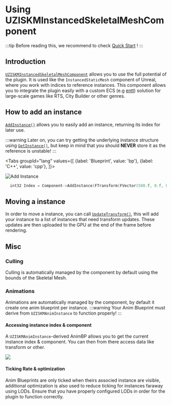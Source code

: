 # Using UZISKMInstancedSkeletalMeshComponent


:::tip
Before reading this, we recommend to check [Quick Start](quick-start) !
:::

## Introduction
[`UZISKMInstancedSkeletalMeshComponent`](/api-reference/ziskminstancedskeletalcomponent.mdx) allows you to use the full potential of the plugin. It is used like the `InstancedStaticMesh` component of Unreal, where you work with indices to reference instances. This component allows you to integrate the plugin easily with a custom ECS (e.g [entt](https://github.com/skypjack/entt/)) solution for large-scale games like RTS, City Builder or other genres.

## How to add an instance
[`AddInstance()`](/api-reference/ziskminstancedskeletalcomponent.mdx#addinstance) allows you to easily add an instance, returning its index for later use.

:::warning
Later on, you can try getting the underlying instance structure using [`GetInstance()`](/api-reference/ziskminstancedskeletalcomponent.mdx#getinstance), but keep in mind that you should **NEVER** store it as the reference is unstable!
:::

<Tabs groupId="lang" values={[
    {label: 'Blueprint', value: 'bp'},
    {label: 'C++', value: 'cpp'},
  ]}>
  <TabItem value="bp" default>

![Add Instance](/img/docs/advanced/1-addinstance.png)

  </TabItem>
  <TabItem groupId="lang" value="cpp">

```cpp
  int32 Index = Component->AddInstance(FTransform(FVector(500.f, 0.f, 0.f)));
```
  
  </TabItem>
</Tabs>

## Moving a instance
In order to move a instance, you can call [`UpdateTransform()`](/api-reference/ziskminstancedskeletalcomponent.mdx#updatetransform), this will add your instance to a list of instances that need transform updates. These updates are then uploaded to the GPU at the end of the frame before rendering.

## Misc
### Culling
Culling is automatically managed by the component by default using the bounds of the Skeletal Mesh. 

### Animations
Animations are automatically managed by the component, by default it create one anim blueprint per instance.
:::warning
Your Anim Blueprint must derive from `UZISKMAnimInstance` to function properly!
:::
#### Accessing instance index & component
A `UZISKMAnimInstance`-derived AnimBP allows you to get the current instance index & component. You can then from there access data like transform or other.

![](/img/docs/advanced/2-animbp.png)

#### Ticking Rate & optimization
Anim Blueprints are only ticked when theirs associed instance are visible, additional optimization is also used to reduce ticking for instances faraway using LODs. Ensure that you have properly configured LODs in order for the plugin to function correctly.

